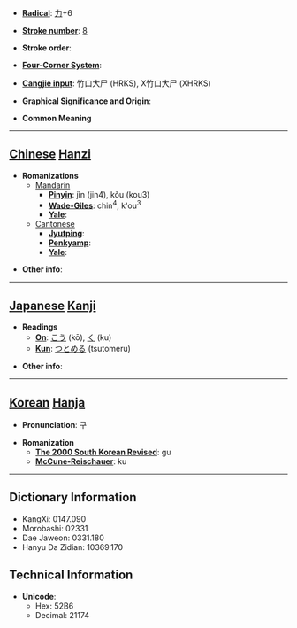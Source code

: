 * '''[[Wiktionary:Chinese radical index| Radical]]''': [[Wiktionary:Chinese radical index 力|力]]+6

* '''[[Wiktionary:Chinese total strokes index|Stroke number]]''': [[Wiktionary:Chinese total strokes index 8|8]]

* '''Stroke order''': 

* '''[[Wiktionary:Chinese four corner index|Four-Corner System]]''': 

* '''[[Wiktionary:Chinese Cangjie index|Cangjie input]]''': 竹口大尸 (HRKS), X竹口大尸 (XHRKS)

* '''Graphical Significance and Origin''': 

* '''Common Meaning'''

----

== [[Chinese]] [[Hanzi]] ==

* '''Romanizations'''
** [[Mandarin]]
*** '''[[Pinyin]]''': jìn (jin4), kǒu (kou3)
*** '''[[Wade-Giles]]''': chin<sup>4</sup>, k'ou<sup>3</sup>
*** '''[[Yale]]''': 
**[[Cantonese]]
***'''[[Jyutping]]''':
***'''[[Penkyamp]]''': 
***'''[[Yale]]''': 

* '''Other info''': 

----

== [[Japanese]] [[Kanji]] ==

* '''Readings'''
** '''[[On]]''': [[こう]] (kō), [[く]] (ku)
** '''[[Kun]]''': [[つとめる]] (tsutomeru)

* '''Other info''':  

----

== [[Korean]] [[Hanja]] ==

* '''Pronunciation''': 구

* '''Romanization'''
** '''[[The 2000 South Korean Revised Romanization|The 2000 South Korean Revised]]''': gu
** '''[[McCune-Reischauer]]''': ku

----

== Dictionary Information ==

* KangXi: 0147.090
* Morobashi: 02331
* Dae Jaweon: 0331.180
* Hanyu Da Zidian: 10369.170

== Technical Information ==

* '''Unicode''':
** Hex: 52B6
** Decimal: 21174